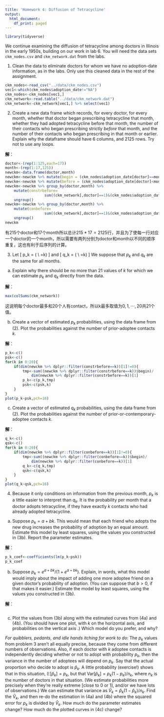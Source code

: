 ```yaml
---
title: 'Homework 4: Diffusion of Tetracycline'
output:
  html_document:
    df_print: paged
---
```

```r
library(tidyverse)
```

We continue examining the diffusion of tetracycline among doctors in Illinois in the early 1950s, building on our work in lab 6.  You will need the data sets `ckm_nodes.csv` and `ckm_network.dat` from the labs.

1. Clean the data to eliminate doctors for whom we have no adoption-date information, as in the labs.  Only use this cleaned data in the rest of the assignment.

```r
ckm_nodes<-read_csv("../data/ckm_nodes.csv")
vec1<-which(ckm_nodes$adoption_date!="NA")
ckm_nodes<-ckm_nodes[vec1,]
ckm_network<-read.table("../data/ckm_network.dat")
ckm_network<-ckm_network[vec1,] %>% select(vec1)
```

2. Create a new data frame which records, for every doctor, for every month, whether that doctor began prescribing tetracycline that month, whether they had adopted tetracycline before that month, the number of their contacts who began prescribing strictly _before_ that month, and the number of their contacts who began prescribing in that month or earlier.  Explain why the dataframe should have 6 columns, and 2125 rows.  Try not to use any loops.

**解**：
```r
doctor<-(rep(1:125,each=17))
month<-(rep(1:17,125))
newckm<-data.frame(doctor,month)
newckm<-newckm %>% mutate(begin = (ckm_nodes$adoption_date[doctor]==month))
newckm<-newckm %>% mutate(before = (ckm_nodes$adoption_date[doctor]<month))
newckm<-newckm %>% group_by(doctor,month) %>%
    mutate(constrbefore=
                  sum((ckm_network[,doctor]==1)&(ckm_nodes$adoption_date<month))) %>%
    ungroup()
newckm<-newckm %>% group_by(doctor,month) %>%
    mutate(conbefore=
                  sum((ckm_network[,doctor]==1)&(ckm_nodes$adoption_date<=month))) %>%
    ungroup()
newckm
```
有215个doctor和17个month所以总计$215*17=2125$行，并且为了使每一行对应一个doctor的一个month，所以需要有两列分别为doctor和month以不同的顺序重复，这也有利于后序列的计算。


3.  Let
    \[
    p_k = \Pr(\text{A doctor starts prescribing tetracycline this month} \mid \\
    \text{Number of doctor's contacts prescribing before this month}=k)
    \]
    and
   \[
     q_k = \Pr(\text{A doctor starts prescribing tetracycline this month} \mid \\ \text{Number of doctor's contacts prescribing this month}=k)
    \]
   We suppose that $p_k$ and $q_k$ are the same for all months.

a. Explain why there should be no more than $21$ values of $k$ for which we can estimate $p_k$ and $q_k$ directly from the data.

**解**：
```r
max(colSums(ckm_network))
```

这说明每个doctor最多和20个人有contact，所以k最多取值为$0,1,\cdots,20$共21个值。

b. Create a vector of estimated $p_k$ probabilities, using the data frame from (2).  Plot the probabilities against the number of prior-adoptee contacts $k$.

**解**：
```r
p_k<-c()
psk<-c()
for(k in 0:20){
    if(dim(newckm %>% dplyr::filter(constrbefore==k))[1]!=0){
        tmp<-sum((newckm %>% dplyr::filter(constrbefore==k))$begin)/
            dim(newckm %>% dplyr::filter(constrbefore==k))[1]
        p_k<-c(p_k,tmp)
        psk<-c(psk,k)
    }
}
plot(p_k~psk,pch=16)
```
c. Create a vector of estimated $q_k$ probabilities, using the data frame from (2). Plot the probabilities against the number of prior-or-contemporary-adoptee contacts $k$.

**解**：
```r
q_k<-c()
qsk<-c()
for(k in 0:20){
    if(dim(newckm %>% dplyr::filter(conbefore==k))[1]!=0){
        tmp<-sum((newckm %>% dplyr::filter(conbefore==k))$begin)/
            dim(newckm %>% dplyr::filter(conbefore==k))[1]
        q_k<-c(q_k,tmp)
        qsk<-c(qsk,k)
    }
}
plot(q_k~qsk,pch=16)
```

4. Because it only conditions on information from the previous month, $p_k$ is a little easier to interpret than $q_k$.  It is the probability per month that a doctor adopts tetracycline, if they have exactly $k$ contacts who had already adopted tetracycline.

a. Suppose $p_k = a + bk$.  This would mean that each friend who adopts the new drug increases the probability of adoption by an equal amount.  Estimate this model by least squares, using the values you constructed in (3b).  Report the parameter estimates.

**解**：
```r
p_k_coef<-coefficients(lm(p_k~psk))
p_k_coef
```

b. Suppose $p_k = e^{a+bk}/(1+e^{a+bk})$.  Explain, in words, what this model would imply about the impact of adding one more adoptee friend on a given doctor's probability of adoption.  (You can suppose that $b > 0$, if that makes it easier.)  Estimate the model by least squares, using the values you constructed in (3b).

**解**：
```r

```

c. Plot the values from (3b) along with the estimated curves from (4a) and (4b).  (You should have one plot, with $k$ on the horizontal axis, and probabilities on the vertical axis .)  Which model do you prefer, and why?

_For quibblers, pedants, and idle hands itching for work to do_: The $p_k$ values from problem 3 aren't all equally precise, because they come from different numbers of observations.  Also, if each doctor with $k$ adoptee contacts is independently deciding whether or not to adopt with probability $p_k$, then the variance in the number of adoptees will depend on $p_k$.  Say that the actual proportion who decide to adopt is $\hat{p}_k$.  A little probability (exercise!) shows that in this situation, $\mathbb{E}[\hat{p}_k] = p_k$, but that $\mathrm{Var}[\hat{p}_k] = p_k(1-p_k)/n_k$, where $n_k$ is the number of doctors in that situation.  (We estimate probabilities more precisely when they're really extreme [close to 0 or 1], and/or we have lots of observations.)  We can estimate that variance as $\hat{V}_k = \hat{p}_k(1-\hat{p}_k)/n_k$.  Find the $\hat{V}_k$, and then re-do the estimation in (4a) and (4b) where the squared error for $p_k$ is divided by $\hat{V}_k$.  How much do the parameter estimates change?  How much do the plotted curves in (4c) change?